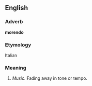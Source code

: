 ==English==

===Adverb===
'''morendo'''

===Etymology===
Italian

===Meaning===
#''Music.'' Fading away in tone or tempo.